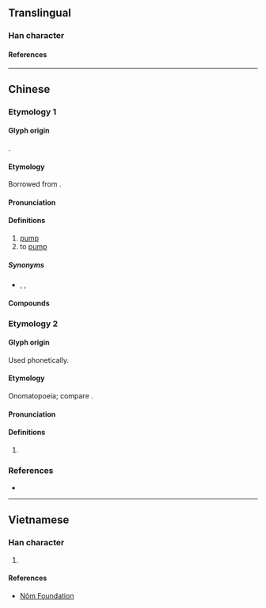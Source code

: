 {{character info}}
==Translingual==

===Han character===
{{Han char|rn=112|rad=石|as=04|sn=9|four=10232|canj=MRE,XMRE|ids=⿱石水}}

====References====
{{Han ref|kx=0619.121|dkj=17343|hdz=31576.080|uh=6CF5}}

----

==Chinese==

===Etymology 1===
{{zh-forms}}
{{zh-wp|zh|yue}}

====Glyph origin====
{{Han etym}}
{{Han compound|石|水|t1=stone|t2=water|ls=ic}}.

====Etymology====
Borrowed from {{bor|zh|en|pump}}.

====Pronunciation====
{{zh-pron
|m=bèng
|c=bam1,bung1
|mn=xm,qz:pāng/zz:pōng/qz:pǎng
|cat=n,v
}}

====Definitions====
{{zh-hanzi}}

# [[pump]]
# to [[pump]]

=====Synonyms=====
* {{s|pump}} {{zh-l|泵浦}}, {{zh-l|幫浦}}, {{zh-l|唧筒}}

====Compounds====
{{zh-der|噴射泵|泵浦|真空泵|油泵|水泵|水錘泵|熱泵|離心泵|奶泵|氣泵|泵把|泵機|泵車|泵房|泵柄|泵站|鈉鉀泵}}

===Etymology 2===
{{zh-forms|alt=boom,bum}}

====Glyph origin====
Used phonetically.

====Etymology====
Onomatopoeia; compare {{nc|en|boom}}.

====Pronunciation====
{{zh-pron
|c=bam6
|cat=interjection
}}

====Definitions====
{{zh-hanzi}}

# {{lb|zh|Cantonese}} {{n-g|Onomatopoeia for an explosion.}}
#: {{zh-x|泵{bam6} 一聲 噉 爆炸|to explode with a boom|C}}<!--https://twitter.com/TragedyInChina/status/1421157953256652802-->

===References===
* {{R:yue:Hanzi}}

----

==Vietnamese==

===Han character===
{{vi-readings|rs=水05|reading=bơm}}

# {{rfdef|vi|sort=水05}}

====References====
* [http://nomfoundation.org/common/nom_details.php?codepoint=6cf5 Nôm Foundation]